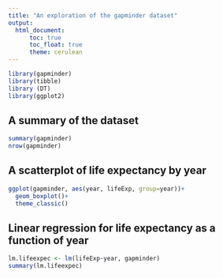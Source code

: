 ```yaml
---
title: "An exploration of the gapminder dataset"
output: 
  html_document:
      toc: true
      toc_float: true
      theme: cerulean
---
```


```r
library(gapminder)
library(tibble)
library (DT)
library(ggplot2)
```

## A summary of the dataset
```r
summary(gapminder)
nrow(gapminder)
```


## A scatterplot of life expectancy by year

```r
ggplot(gapminder, aes(year, lifeExp, group=year))+
  geom_boxplot()+
  theme_classic()
```

## Linear regression for life expectancy as a function of year
```r
lm.lifeexpec <- lm(lifeExp~year, gapminder)
summary(lm.lifeexpec)
```

